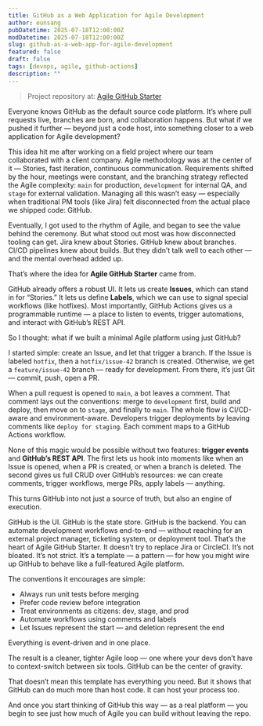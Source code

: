 ```yaml
---
title: GitHub as a Web Application for Agile Development
author: eunsang
pubDatetime: 2025-07-18T12:00:00Z
modDatetime: 2025-07-18T12:00:00Z
slug: github-as-a-web-app-for-agile-development
featured: false
draft: false
tags: [devops, agile, github-actions]
description: ""
---
```



> Project repository at: [Agile GitHub Starter](https://github.com/CynicDog/agile-github-starter)

Everyone knows GitHub as the default source code platform. It’s where pull requests live, branches are born, and collaboration happens. But what if we pushed it further — beyond just a code host, into something closer to a web application for Agile development?

This idea hit me after working on a field project where our team collaborated with a client company. Agile methodology was at the center of it — Stories, fast iteration, continuous communication. Requirements shifted by the hour, meetings were constant, and the branching strategy reflected the Agile complexity: `main` for production, `development` for internal QA, and `stage` for external validation. Managing all this wasn’t easy — especially when traditional PM tools (like Jira) felt disconnected from the actual place we shipped code: GitHub.

Eventually, I got used to the rhythm of Agile, and began to see the value behind the ceremony. But what stood out most was how disconnected tooling can get. Jira knew about Stories. GitHub knew about branches. CI/CD pipelines knew about builds. But they didn’t talk well to each other — and the mental overhead added up.

That’s where the idea for **Agile GitHub Starter** came from.

GitHub already offers a robust UI. It lets us create **Issues**, which can stand in for “Stories.” It lets us define **Labels**, which we can use to signal special workflows (like hotfixes). Most importantly, GitHub Actions gives us a programmable runtime — a place to listen to events, trigger automations, and interact with GitHub’s REST API.

So I thought: what if we built a minimal Agile platform using just GitHub?

I started simple: create an Issue, and let that trigger a branch. If the Issue is labeled `hotfix`, then a `hotfix/issue-42` branch is created. Otherwise, we get a `feature/issue-42` branch — ready for development. From there, it’s just Git — commit, push, open a PR. 

<ExcalidrawSVG
  src={GitFlow}
  alt=""
  caption=""
/>

When a pull request is opened to `main`, a bot leaves a comment. That comment lays out the conventions: merge to `development` first, build and deploy, then move on to `stage`, and finally to `main`. The whole flow is CI/CD-aware and environment-aware. Developers trigger deployments by leaving comments like `deploy for staging`. Each comment maps to a GitHub Actions workflow.

<ExcalidrawSVG
  src={GitFlowProcess}
  alt=""
  caption=""
/>

None of this magic would be possible without two features: **trigger events** and **GitHub’s REST API**. The first lets us hook into moments like when an Issue is opened, when a PR is created, or when a branch is deleted. The second gives us full CRUD over GitHub’s resources: we can create comments, trigger workflows, merge PRs, apply labels — anything.

This turns GitHub into not just a source of truth, but also an engine of execution.

GitHub is the UI. GitHub is the state store. GitHub is the backend. You can automate development workflows end-to-end — without reaching for an external project manager, ticketing system, or deployment tool. That’s the heart of Agile GitHub Starter. It doesn’t try to replace Jira or CircleCI. It’s not bloated. It’s not strict. It’s a template — a pattern — for how you might wire up GitHub to behave like a full-featured Agile platform.

The conventions it encourages are simple: 

- Always run unit tests before merging
- Prefer code review before integration
- Treat environments as citizens: dev, stage, and prod
- Automate workflows using comments and labels
- Let Issues represent the start — and deletion represent the end

Everything is event-driven and in one place.

The result is a cleaner, tighter Agile loop — one where your devs don’t have to context-switch between six tools. GitHub can be the center of gravity.

That doesn’t mean this template has everything you need. But it shows that GitHub can do much more than host code. It can host your process too.

And once you start thinking of GitHub this way — as a real platform — you begin to see just how much of Agile you can build without leaving the repo.

